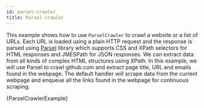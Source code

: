 ```yaml
---
id: parsel-crawler
title: Parsel crawler
---
```




This example shows how to use <ApiLink to="class/ParselCrawler">`ParselCrawler`</ApiLink> to crawl a website or a list of URLs. Each URL is loaded using a plain HTTP request and the response is parsed using [Parsel](https://pypi.org/project/parsel/) library which supports CSS and XPath selectors for HTML responses and JMESPath for JSON responses. We can extract data from all kinds of complex HTML structures using XPath. In this example, we will use Parsel to crawl github.com and extract page title, URL and emails found in the webpage. The default handler will scrape data from the current webpage and enqueue all the links found in the webpage for continuous scraping.

<CodeBlock className="language-python">
    {ParselCrawlerExample}
</CodeBlock>

